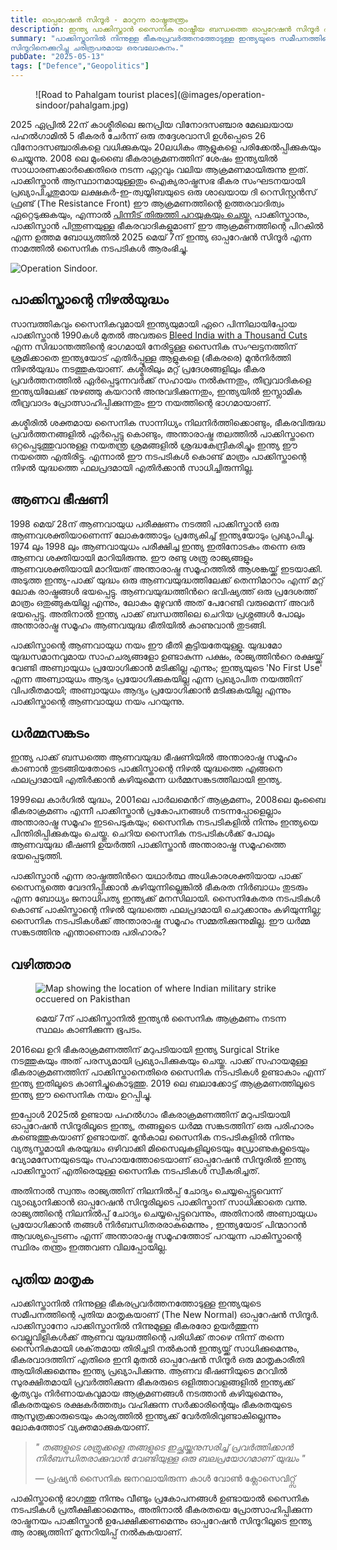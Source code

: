 ```yaml
---
title: ഓപ്പറേഷൻ സിന്ദൂർ - മാറുന്ന രാഷ്ട്രതന്ത്രം
description: ഇന്ത്യ പാക്കിസ്താൻ സൈനിക രാഷ്ട്രീയ ബന്ധത്തെ ഓപ്പറേഷൻ സിന്ദൂർ എങ്ങനെ മാറ്റുന്നു എന്ന് ഒരു അവലോകനം.
summary: "പാക്കിസ്താനിൽ നിന്നുള്ള ഭീകരപ്രവർത്തനത്തോടുള്ള ഇന്ത്യയുടെ സമീപനത്തിന്റെ പുതിയ മാതൃകയായ ഓപ്പറേഷൻ 
സിന്ദൂറിനെക്കുറിച്ചു ചരിത്രപരമായ ഒരവലോകനം."
pubDate: "2025-05-13"
tags: ["Defence","Geopolitics"]
---
```


<figure>![Road to Pahalgam tourist places](@images/operation-sindoor/pahalgam.jpg)</figure>

2025 ഏപ്രിൽ 22ന് കാശ്മീരിലെ ജനപ്രിയ വിനോദസഞ്ചാര മേഖലയായ പഹൽഗാമിൽ 5 ഭീകരർ ചേർന്ന് ഒരു തദ്ദേശവാസി ഉൾപ്പെടെ 
26 വിനോദസഞ്ചാരികളെ വധിക്കുകയും 20ലധികം ആളുകളെ പരിക്കേൽപ്പിക്കുകയും ചെയ്യുന്നു. 2008 ലെ മുംബൈ ഭീകരാക്രമണത്തിന് 
ശേഷം ഇന്ത്യയിൽ സാധാരണക്കാർക്കെതിരെ നടന്ന ഏറ്റവും വലിയ ആക്രമണമായിരുന്നു ഇത്. പാക്കിസ്താൻ ആസ്ഥാനമായുള്ളതും 
ഐക്യരാഷ്ട്രസഭ ഭീകര സംഘടനയായി പ്രഖ്യാപിച്ചതുമായ ലക്ഷകർ-ഇ-ത്വയ്യിബയുടെ ഒരു ശാഖയായ ദി റെസിസ്റ്റൻസ് ഫ്രണ്ട് 
(The Resistance Front) ഈ ആക്രമണത്തിന്റെ ഉത്തരവാദിത്വം ഏറ്റെടുക്കുകയും, എന്നാൽ [പിന്നീട് തിരുത്തി പറയുകയും ചെയ്തു.](https://www.thehindu.com/news/national/as-pressure-mounts-trf-denies-involvement-in-pahalgam-attack/article69495143.ece)
പാക്കിസ്താനും, പാക്കിസ്താൻ പിന്തുണയുള്ള ഭീകരവാദികളുമാണ് ഈ ആക്രമണത്തിന്റെ പിറകിൽ എന്ന ഉത്തമ ബോധ്യത്തിൽ 
2025 മെയ് 7ന് ഇന്ത്യ ഓപ്പറേഷൻ സിന്ദൂർ എന്ന നാമത്തിൽ സൈനിക നടപടികൾ ആരംഭിച്ചു. 

![Operation Sindoor.](@images/operation-sindoor/op-sindoor.png)

## പാക്കിസ്താന്റെ നിഴൽയുദ്ധം 

സാമ്പത്തികവും സൈനികവുമായി ഇന്ത്യയുമായി ഏറെ പിന്നിലായിപ്പോയ പാക്കിസ്താൻ 1990കൾ മുതൽ അവരുടെ [Bleed India with a Thousand Cuts](https://en.wikipedia.org/wiki/Bleed_India_with_a_Thousand_Cuts)
എന്ന സിദ്ധാന്തത്തിന്റെ ഭാഗമായി നേരിട്ടുള്ള സൈനിക സംഘട്ടനത്തിന് ശ്രമിക്കാതെ 
ഇന്ത്യയോട് എതിർപ്പുള്ള ആളുകളെ (ഭീകരരെ) മുൻനിർത്തി നിഴൽയുദ്ധം നടത്തുകയാണ്. കശ്മീരിലും മറ്റ് പ്രദേശങ്ങളിലും 
ഭീകര പ്രവർത്തനത്തിൽ ഏർപ്പെടുന്നവർക്ക് സഹായം നൽകുന്നതും, തീവ്രവാദികളെ ഇന്ത്യയിലേക്ക് നുഴഞ്ഞു കയറാൻ 
അനുവദിക്കുന്നതും, ഇന്ത്യയിൽ ഇസ്ലാമിക തീവ്രവാദം പ്രോത്സാഹിപ്പിക്കുന്നതും ഈ നയത്തിന്റെ ഭാഗമായാണ്. 

കശ്മീരിൽ ശക്തമായ സൈനിക സാന്നിധ്യം നിലനിർത്തിക്കൊണ്ടും, ഭീകരവിരുദ്ധ പ്രവർത്തനങ്ങളിൽ ഏർപ്പെട്ടു കൊണ്ടും, 
അന്താരാഷ്ട്ര തലത്തിൽ പാക്കിസ്താനെ ഒറ്റപ്പെടുത്തുവാനുള്ള നയതന്ത്ര ശ്രമങ്ങളിൽ ശ്രദ്ധകേന്ദ്രീകരിച്ചും ഇന്ത്യ ഈ നയത്തെ എതിരിട്ടു.
എന്നാൽ ഈ നടപടികൾ കൊണ്ട് മാത്രം പാക്കിസ്താന്റെ നിഴൽ യുദ്ധത്തെ ഫലപ്രദമായി എതിർക്കാൻ സാധിച്ചിരുന്നില്ല.

## ആണവ ഭീഷണി

1998 മെയ് 28ന് ആണവായുധ പരീക്ഷണം നടത്തി പാക്കിസ്താൻ ഒരു ആണവശക്തിയാണെന്ന് ലോകത്തോടും പ്രത്യേകിച്ച് ഇന്ത്യയോടും 
പ്രഖ്യാപിച്ചു. 1974 ലും 1998 ലും ആണവായുധം പരീക്ഷിച്ച ഇന്ത്യ ഇതിനോടകം തന്നെ ഒരു ആണവ ശക്തിയായി മാറിയിരുന്നു.
ഈ രണ്ടു ശത്രു രാജ്യങ്ങളും ആണവശക്തിയായി മാറിയത് അന്താരാഷ്ട്ര സമൂഹത്തിൽ ആശങ്കയ്ക്ക് ഇടയാക്കി. 
അടുത്ത ഇന്ത്യ-പാക്ക് യുദ്ധം ഒരു ആണവയുദ്ധത്തിലേക്ക് തെന്നിമാറാം എന്ന് മറ്റ് ലോക രാഷ്ട്രങ്ങൾ ഭയപ്പെട്ടു. 
ആണവയുദ്ധത്തിൻറെ ഭവിഷ്യത്ത് ഒരു പ്രദേശത്ത് മാത്രം ഒതുങ്ങുകയില്ല എന്നും, ലോകം മുഴുവൻ അത് പേറേണ്ടി വരുമെന്ന്
അവർ ഭയപ്പെട്ടു. അതിനാൽ ഇന്ത്യ പാക്ക് ബന്ധത്തിലെ ചെറിയ പ്രശ്നങ്ങൾ പോലും അന്താരാഷ്ട്ര സമൂഹം ആണവയുദ്ധ 
ഭീതിയിൽ കാണുവാൻ തുടങ്ങി. 

പാക്കിസ്താന്റെ ആണവായുധ നയം ഈ ഭീതി കൂട്ടിയതേയുള്ളൂ. യുദ്ധമോ യുദ്ധസമാനവുമായ സാഹചര്യങ്ങളോ ഉണ്ടാകുന്ന പക്ഷം, 
രാജ്യത്തിൻറെ രക്ഷയ്ക്ക് വേണ്ടി അണ്വായുധം പ്രയോഗിക്കാൻ മടിക്കില്ല എന്നും; ഇന്ത്യയുടെ 'No First Use' എന്ന അണ്വായുധം 
ആദ്യം പ്രയോഗിക്കുകയില്ല എന്ന പ്രഖ്യാപിത നയത്തിന് വിപരീതമായി; അണ്വായുധം ആദ്യം പ്രയോഗിക്കാൻ മടിക്കുകയില്ല എന്നും 
പാക്കിസ്താന്റെ ആണവായുധ നയം പറയുന്നു. 

## ധർമ്മസങ്കടം

ഇന്ത്യ പാക്ക് ബന്ധത്തെ ആണവയുദ്ധ ഭീഷണിയിൽ അന്താരാഷ്ട്ര സമൂഹം കാണാൻ തുടങ്ങിയതോടെ 
പാക്കിസ്താന്റെ നിഴൽ യുദ്ധത്തെ എങ്ങനെ ഫലപ്രദമായി എതിർക്കാൻ കഴിയുമെന്ന ധർമ്മസങ്കടത്തിലായി ഇന്ത്യ.

1999ലെ കാർഗിൽ യുദ്ധം, 2001ലെ പാർലമെൻറ് ആക്രമണം, 2008ലെ മുംബൈ ഭീകരാക്രമണം എന്നീ പാക്കിസ്താൻ 
പ്രകോപനങ്ങൾ നടന്നപ്പോളെല്ലാം അന്താരാഷ്ട്ര സമൂഹം ഇടപെടുകയും; സൈനിക നടപടികളിൽ നിന്നും ഇന്ത്യയെ 
പിന്തിരിപ്പിക്കുകയും ചെയ്തു. ചെറിയ സൈനിക നടപടികൾക്ക് പോലും ആണവയുദ്ധ ഭീഷണി ഉയർത്തി പാക്കിസ്താൻ 
അന്താരാഷ്ട്ര സമൂഹത്തെ ഭയപ്പെടുത്തി.

പാക്കിസ്താൻ എന്ന രാഷ്ട്രത്തിൻറെ യഥാർത്ഥ അധികാരശക്തിയായ പാക്ക് സൈന്യത്തെ വേദനിപ്പിക്കാൻ 
കഴിയുന്നില്ലെങ്കിൽ ഭീകരത നിർബാധം തുടരും എന്ന ബോധ്യം ജനാധിപത്യ ഇന്ത്യക്ക് മനസിലായി. 
സൈനികേതര നടപടികൾ കൊണ്ട് പാകിസ്താന്റെ നിഴൽ യുദ്ധത്തെ ഫലപ്രദമായി ചെറുക്കാനും കഴിയുന്നില്ല; 
സൈനിക നടപടികൾക്ക് അന്താരാഷ്ട്ര സമൂഹം സമ്മതിക്കുന്നുമില്ല. ഈ ധർമ്മ സങ്കടത്തിനു എന്താണൊരു പരിഹാരം?

## വഴിത്താര

<figure> 

  ![Map showing the location of where Indian military strike occuered on Pakisthan](@images/operation-sindoor/op-sindoor-strike-map.webp)
  <figcaption>മെയ് 7ന് പാക്കിസ്താനിൽ ഇന്ത്യൻ സൈനിക ആക്രമണം നടന്ന സ്ഥലം കാണിക്കുന്ന ഭൂപടം.</figcaption>
</figure>

2016ലെ ഉറി ഭീകരാക്രമണത്തിന് മറുപടിയായി ഇന്ത്യ Surgical Strike നടത്തുകയും അത് പരസ്യമായി പ്രഖ്യാപിക്കുകയും ചെയ്തു. 
പാക്ക് സഹായമുള്ള ഭീകരാക്രമണത്തിന് പാക്കിസ്താനെതിരെ സൈനിക നടപടികൾ ഉണ്ടാകാം എന്ന് ഇന്ത്യ ഇതിലൂടെ 
കാണിച്ചുകൊടുത്തു. 2019 ലെ ബലാക്കോട്ട് ആക്രമണത്തിലൂടെ ഇന്ത്യ ഈ സൈനിക നയം ഉറപ്പിച്ചു.

ഇപ്പോൾ 2025ൽ ഉണ്ടായ പഹൽഗാം ഭീകരാക്രമണത്തിന് മറുപടിയായി ഓപ്പറേഷൻ സിന്ദൂരിലൂടെ ഇന്ത്യ, തങ്ങളുടെ ധർമ്മ 
സങ്കടത്തിന് ഒരു പരിഹാരം കണ്ടെത്തുകയാണ് ഉണ്ടായത്. മുൻകാല സൈനിക നടപടികളിൽ നിന്നും വ്യത്യസ്തമായി കരയുദ്ധം 
ഒഴിവാക്കി മിസൈലുകളിലൂടെയും ഡ്രോണുകളുടെയും വ്യോമസേനയുടെയും സഹായത്തോടെയാണ് ഓപ്പറേഷൻ സിന്ദൂരിൽ 
ഇന്ത്യ പാക്കിസ്താന് എതിരെയുള്ള സൈനിക നടപടികൾ സ്വീകരിച്ചത്.

അതിനാൽ സ്വന്തം രാജ്യത്തിന് നിലനിൽപ്പ് ചോദ്യം ചെയ്യപ്പെട്ടുവെന്ന് വ്യാഖ്യാനിക്കാൻ ഓപ്പറേഷൻ സിന്ദൂരിലൂടെ 
പാക്കിസ്താന് സാധിക്കാതെ വന്നു. രാജ്യത്തിന്റെ നിലനിൽപ്പ് ചോദ്യം ചെയ്യപ്പെട്ടുവെന്നും, അതിനാൽ അണ്വായുധം 
പ്രയോഗിക്കാൻ തങ്ങൾ നിർബന്ധിതരരാകുമെന്നും , ഇന്ത്യയോട് പിന്മാറാൻ ആവശ്യപ്പെടണം എന്ന് അന്താരാഷ്ട്ര 
സമൂഹത്തോട് പറയുന്ന പാകിസ്താന്റെ സ്ഥിരം തന്ത്രം ഇത്തവണ വിലപ്പോയില്ല.

## പുതിയ മാതൃക

പാക്കിസ്താനിൽ നിന്നുള്ള ഭീകരപ്രവർത്തനത്തോടുള്ള ഇന്ത്യയുടെ സമീപനത്തിന്റെ പുതിയ മാതൃകയാണ് (The New Normal) ഓപ്പറേഷൻ 
സിന്ദൂർ. പാക്കിസ്താനോ പാക്കിസ്താനിൽ നിന്നുമുള്ള ഭീകരരോ ഉയർത്തുന്ന വെല്ലുവിളികൾക്ക് ആണവ 
യുദ്ധത്തിന്റെ പരിധിക്ക് താഴെ നിന്ന് തന്നെ സൈനികമായി ശക്‌തമായ തിരിച്ചടി നൽകാൻ ഇന്ത്യയ്ക്ക് സാധിക്കുമെന്നും, 
ഭീകരവാദത്തിന് എതിരെ ഇനി മുതൽ ഓപ്പറേഷൻ സിന്ദൂർ ഒരു മാതൃകാരീതി ആയിരിക്കുമെന്നും ഇന്ത്യ പ്രഖ്യാപിക്കുന്നു. 
ആണവ ഭീഷണിയുടെ മറവിൽ സുരക്ഷിതമായി പ്രവർത്തിക്കുന്ന ഭീകരരുടെ ഒളിത്താവളങ്ങളിൽ ഇന്ത്യക്ക് കൃത്യവും 
നിർണായകവുമായ ആക്രമണങ്ങൾ നടത്താൻ കഴിയുമെന്നും, ഭീകരതയുടെ രക്ഷകർത്തത്വം വഹിക്കുന്ന സർക്കാരിന്റെയും 
ഭീകരതയുടെ ആസൂത്രക്കാരുടെയും കാര്യത്തിൽ ഇന്ത്യക്ക് വേർതിരിവുണ്ടാകില്ലെന്നും ലോകത്തോട് വ്യക്തമാക്കുകയാണ്.

> *" തങ്ങളുടെ ശത്രുക്കളെ തങ്ങളുടെ ഇച്ഛയ്ക്കനുസരിച്ച് പ്രവർത്തിക്കാൻ നിർബന്ധിതരാക്കുവാൻ വേണ്ടിയുള്ള ഒരു ബലപ്രയോഗമാണ് യുദ്ധം "*
> 
> — പ്രഷ്യൻ സൈനിക ജനറലായിരുന്ന കാൾ വോൺ ക്ലോസെവിറ്റ്സ്

പാകിസ്താന്റെ ഭാഗത്തു നിന്നും വീണ്ടും പ്രകോപനങ്ങൾ ഉണ്ടായാൽ സൈനിക നടപടികൾ പ്രതീക്ഷിക്കാമെന്നും, 
അതിനാൽ ഭീകരതയെ പ്രോത്സാഹിപ്പിക്കുന്ന രാഷ്ട്രനയം പാക്കിസ്താൻ ഉപേക്ഷിക്കണമെന്നും ഓപ്പറേഷൻ സിന്ദൂറിലൂടെ 
ഇന്ത്യ ആ രാജ്യത്തിന് മുന്നറിയിപ്പ് നൽകുകയാണ്.